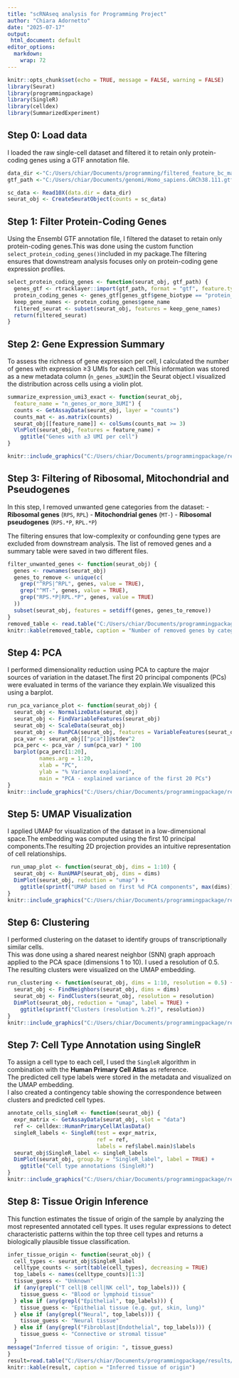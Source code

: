```yaml
---
title: "scRNAseq analysis for Programming Project"
author: "Chiara Adornetto"
date: "2025-07-17"
output:
 html_document: default
editor_options:
  markdown:
    wrap: 72
---
```

```r
knitr::opts_chunk$set(echo = TRUE, message = FALSE, warning = FALSE)
library(Seurat)
library(programmingpackage)
library(SingleR)
library(celldex)
library(SummarizedExperiment)

```

## Step 0: Load data 
I loaded the raw single-cell dataset and filtered it to retain only protein-coding genes using a GTF annotation file.

```r
data_dir <-"C:/Users/chiar/Documents/programming/filtered_feature_bc_matrix/filtered_feature_bc_matrix"
gtf_path <-"C:/Users/chiar/Documents/genomi/Homo_sapiens.GRCh38.111.gtf"

sc_data <- Read10X(data.dir = data_dir) 
seurat_obj <- CreateSeuratObject(counts = sc_data)

```
## Step 1: Filter Protein-Coding Genes

Using the Ensembl GTF annotation file, I filtered the dataset to retain only protein-coding genes.This was done using the custom function `select_protein_coding_genes()`included in my package.The filtering ensures that downstream analysis focuses only on protein-coding gene expression profiles.

```r
select_protein_coding_genes <- function(seurat_obj, gtf_path) {
  genes_gtf <- rtracklayer::import(gtf_path, format = "gtf", feature.type = "gene")
  protein_coding_genes <- genes_gtf[genes_gtf$gene_biotype == "protein_coding"]
  keep_gene_names <- protein_coding_genes$gene_name
  filtered_seurat <- subset(seurat_obj, features = keep_gene_names)
  return(filtered_seurat)
}

```
## Step 2: Gene Expression Summary

To assess the richness of gene expression per cell, I calculated the number of genes with expression ≥3 UMIs for each cell.This information was stored as a new metadata column (`n_genes_≥3UMI`)in the Seurat object.I visualized the distribution across cells using a violin plot.

```r

summarize_expression_umi3_exact <- function(seurat_obj,
  feature_name = "n_genes_or_more_3UMI") {
  counts <- GetAssayData(seurat_obj, layer = "counts")
  counts_mat <- as.matrix(counts)
  seurat_obj[[feature_name]] <- colSums(counts_mat >= 3) 
  VlnPlot(seurat_obj, features = feature_name) + 
    ggtitle("Genes with ≥3 UMI per cell")
}

knitr::include_graphics("C:/Users/chiar/Documents/programmingpackage/results/violinplot_umi3.png")

```
## Step 3: Filtering of Ribosomal, Mitochondrial and Pseudogenes

In this step, I removed unwanted gene categories from the dataset:
- **Ribosomal genes** (`RPS`, `RPL`)
- **Mitochondrial genes** (`MT-`)
- **Ribosomal pseudogenes** (`RPS.*P`, `RPL.*P`)

The filtering ensures that low-complexity or confounding gene types are excluded from downstream analysis. The list of removed genes and a summary table were saved in two different files.

```r
filter_unwanted_genes <- function(seurat_obj) {
  genes <- rownames(seurat_obj)
  genes_to_remove <- unique(c( 
    grep("^RPS|^RPL", genes, value = TRUE),
    grep("^MT-", genes, value = TRUE),
    grep("RPS.*P|RPL.*P", genes, value = TRUE)
  ))
  subset(seurat_obj, features = setdiff(genes, genes_to_remove))
}
removed_table <- read.table("C:/Users/chiar/Documents/programmingpackage/results/my_summary.txt", header = TRUE, sep= "\t") 
knitr::kable(removed_table, caption = "Number of removed genes by category")

```
## Step 4: PCA

I performed dimensionality reduction using PCA to capture the major sources of variation in the dataset.The first 20 principal components (PCs) were evaluated in terms of the variance they explain.We visualized this using a barplot.

```r
run_pca_variance_plot <- function(seurat_obj) {
  seurat_obj <- NormalizeData(seurat_obj)
  seurat_obj <- FindVariableFeatures(seurat_obj)
  seurat_obj <- ScaleData(seurat_obj)
  seurat_obj <- RunPCA(seurat_obj, features = VariableFeatures(seurat_obj))
  pca_var <- seurat_obj[["pca"]]@stdev^2
  pca_perc <- pca_var / sum(pca_var) * 100
  barplot(pca_perc[1:20],
          names.arg = 1:20,
          xlab = "PC",
          ylab = "% Variance explained",
          main = "PCA - explained variance of the first 20 PCs")
}
knitr::include_graphics("C:/Users/chiar/Documents/programmingpackage/results/pca_20PC.png")

```
## Step 5: UMAP Visualization

I applied UMAP for visualization of the dataset in a low-dimensional space.The embedding was computed using the first 10 principal components.The resulting 2D projection provides an intuitive representation of cell relationships.

```r
 run_umap_plot <- function(seurat_obj, dims = 1:10) {
  seurat_obj <- RunUMAP(seurat_obj, dims = dims)
  DimPlot(seurat_obj, reduction = "umap") +
    ggtitle(sprintf("UMAP based on first %d PCA components", max(dims)))
}
knitr::include_graphics("C:/Users/chiar/Documents/programmingpackage/results/umap_10PC.png")

```
## Step 6: Clustering
I performed clustering on the dataset to identify groups of transcriptionally similar cells.  
This was done using a shared nearest neighbor (SNN) graph approach applied to the PCA space (dimensions 1 to 10). I used a resolution of 0.5. The resulting clusters were visualized on the UMAP embedding.

```r
run_clustering <- function(seurat_obj, dims = 1:10, resolution = 0.5) {
  seurat_obj <- FindNeighbors(seurat_obj, dims = dims)
  seurat_obj <- FindClusters(seurat_obj, resolution = resolution)
  DimPlot(seurat_obj, reduction = "umap", label = TRUE) +
    ggtitle(sprintf("Clusters (resolution %.2f)", resolution))
}
knitr::include_graphics("C:/Users/chiar/Documents/programmingpackage/results/umap_clusters_res05.png")

```
## Step 7: Cell Type Annotation using SingleR

To assign a cell type to each cell, I used the `SingleR` algorithm in combination with the **Human Primary Cell Atlas** as reference.  
The predicted cell type labels were stored in the metadata and visualized on the UMAP embedding.  
I also created a contingency table showing the correspondence between clusters and predicted cell types.

```r
annotate_cells_singleR <- function(seurat_obj) {
  expr_matrix <- GetAssayData(seurat_obj, slot = "data")
  ref <- celldex::HumanPrimaryCellAtlasData()
  singleR_labels <- SingleR(test = expr_matrix,
                            ref = ref,
                            labels = ref$label.main)$labels
  seurat_obj$SingleR_label <- singleR_labels
  DimPlot(seurat_obj, group.by = "SingleR_label", label = TRUE) +
    ggtitle("Cell type annotations (SingleR)")
}
knitr::include_graphics("C:/Users/chiar/Documents/programmingpackage/results/umap_celltypes_SingleR.png")

```
## Step 8: Tissue Origin Inference
This function estimates the tissue of origin of the sample by analyzing the most represented annotated
cell types. It uses regular expressions to detect characteristic patterns within the top three cell types and returns a biologically plausible tissue classification.
```r
infer_tissue_origin <- function(seurat_obj) {
  cell_types <- seurat_obj$SingleR_label
  celltype_counts <- sort(table(cell_types), decreasing = TRUE)
  top_labels <- names(celltype_counts)[1:3]
  tissue_guess <- "Unknown"
  if (any(grepl("T cell|B cell|NK cell", top_labels))) {
    tissue_guess <- "Blood or lymphoid tissue"
  } else if (any(grepl("Epithelial", top_labels))) {
    tissue_guess <- "Epithelial tissue (e.g. gut, skin, lung)"
  } else if (any(grepl("Neural", top_labels))) {
    tissue_guess <- "Neural tissue"
  } else if (any(grepl("Fibroblast|Endothelial", top_labels))) {
    tissue_guess <- "Connective or stromal tissue"
  }
message("Inferred tissue of origin: ", tissue_guess)
}
result=read.table("C:/Users/chiar/Documents/programmingpackage/results/tissue_origin_inference_summary.txt", header = TRUE, sep= "\t") 
knitr::kable(result, caption = "Inferred tissue of origin")
 
```


